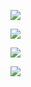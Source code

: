 :::{layout-ncol=2}
![](bugbear_stat_block.jpeg)

![](Wolf_Statblock.jpeg)

![](goblin-stat-block.jpeg)

![](goblin-boss-stat-block.jpeg)
:::
